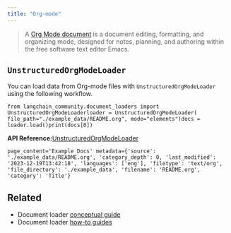 ```yaml
---
title: "Org-mode"
---
```


> A [Org Mode document](https://en.wikipedia.org/wiki/Org-mode) is a document editing, formatting, and organizing mode, designed for notes, planning, and authoring within the free software text editor Emacs.

## `UnstructuredOrgModeLoader`

You can load data from Org-mode files with `UnstructuredOrgModeLoader` using the following workflow.

```
from langchain_community.document_loaders import UnstructuredOrgModeLoaderloader = UnstructuredOrgModeLoader(    file_path="./example_data/README.org", mode="elements")docs = loader.load()print(docs[0])
```

**API Reference:**[UnstructuredOrgModeLoader](https://python.langchain.com/api_reference/community/document_loaders/langchain_community.document_loaders.org_mode.UnstructuredOrgModeLoader.html)

```
page_content='Example Docs' metadata={'source': './example_data/README.org', 'category_depth': 0, 'last_modified': '2023-12-19T13:42:18', 'languages': ['eng'], 'filetype': 'text/org', 'file_directory': './example_data', 'filename': 'README.org', 'category': 'Title'}
```

## Related

* Document loader [conceptual guide](/src/oss/concepts/document_loaders)
* Document loader [how-to guides](/src/oss/how_to/#document-loaders)
